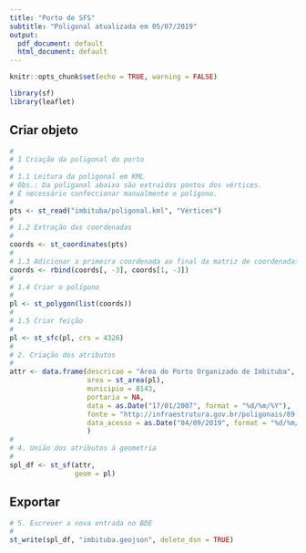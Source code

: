 ```yaml
---
title: "Porto de SFS"
subtitle: "Poligonal atualizada em 05/07/2019"
output:
  pdf_document: default
  html_document: default
---
```


```r
knitr::opts_chunk$set(echo = TRUE, warning = FALSE)

library(sf)
library(leaflet)
```

## Criar objeto

```r
#
# 1 Criação da poligonal do porto
#
# 1.1 Leitura da poligonal em KML
# Obs.: Da poliganal abaixo são extraídos pontos dos vértices. 
# É necessário confeccionar manualmente o polígono.
#  
pts <- st_read("imbituba/poligonal.kml", "Vértices") 
#
# 1.2 Extração das coordenadas
#
coords <- st_coordinates(pts)
#
# 1.3 Adicionar a primeira coordenada ao final da matriz de coordenadas.
coords <- rbind(coords[, -3], coords[1, -3])
#
# 1.4 Criar o polígono
#
pl <- st_polygon(list(coords))
#
# 1.5 Criar feição
#
pl <- st_sfc(pl, crs = 4326)
#
# 2. Criação dos atributos  
#
attr <- data.frame(descricao = "Área do Porto Organizado de Imbituba",
                   area = st_area(pl),
                   municipio = 8143,
                   portaria = NA,
                   data = as.Date("17/01/2007", format = "%d/%m/%Y"),
                   fonte = "http://infraestrutura.gov.br/poligonais/89-portos-menu-lateral/8139-poligonais-imbituba.html",
                   data_acesso = as.Date("04/09/2019", format = "%d/%m/%Y")
                   )
#
# 4. União dos atributos à geometria
#
spl_df <- st_sf(attr,
                geom = pl)
```

## Exportar

```r
# 5. Escrever a nova entrada no BDE
#
st_write(spl_df, "imbituba.geojson", delete_dsn = TRUE)
```
